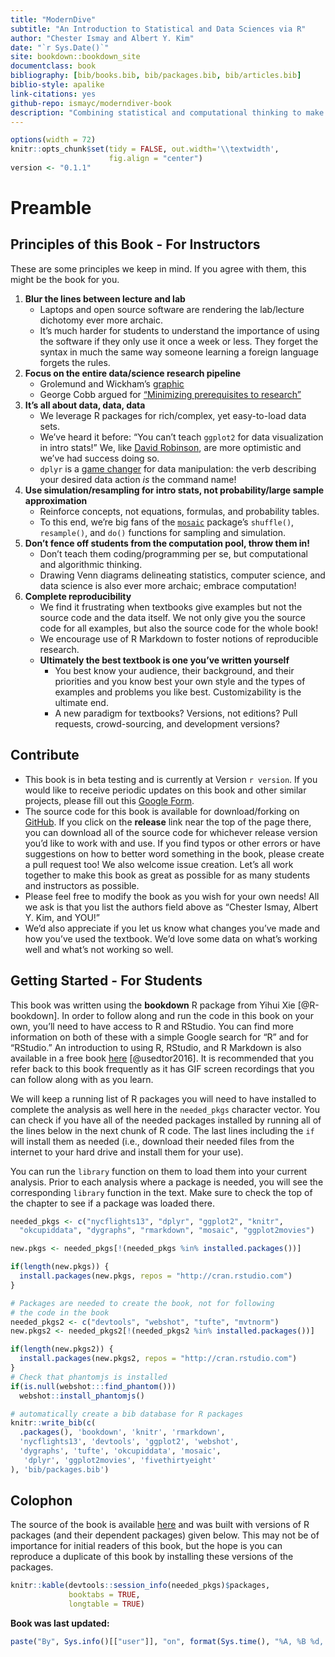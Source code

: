 ```yaml
--- 
title: "ModernDive"
subtitle: "An Introduction to Statistical and Data Sciences via R"
author: "Chester Ismay and Albert Y. Kim"
date: "`r Sys.Date()`"
site: bookdown::bookdown_site
documentclass: book
bibliography: [bib/books.bib, bib/packages.bib, bib/articles.bib]
biblio-style: apalike
link-citations: yes
github-repo: ismayc/moderndiver-book
description: "Combining statistical and computational thinking to make sense of data. An evolution of the traditional introductory statistics curriculum, more focused on reproducible research, data visualization, and modern data analysis techniques and tools including resampling and bootstrapping using R, RStudio, and R Markdown"
---
```



```r
options(width = 72)
knitr::opts_chunk$set(tidy = FALSE, out.width='\\textwidth', 
                      fig.align = "center")
version <- "0.1.1"
```


# Preamble


## Principles of this Book - For Instructors

These are some principles we keep in mind. If you agree with them, this might be the book for you.

1. **Blur the lines between lecture and lab**
    + Laptops and open source software are rendering the lab/lecture dichotomy ever more archaic.
    + It's much harder for students to understand the importance of using the software if they only use it once a week or less.  They forget the syntax in much the same way someone learning a foreign language forgets the rules.
1. **Focus on the entire data/science research pipeline**
    + Grolemund and Wickham's [graphic](http://r4ds.had.co.nz/introduction.html)
    + George Cobb argued for ["Minimizing prerequisites to research"](https://arxiv.org/abs/1507.05346)
1. **It's all about data, data, data**
    + We leverage R packages for rich/complex, yet easy-to-load data sets.
    + We've heard it before: "You can't teach `ggplot2` for data visualization in intro stats!" We, like [David Robinson](http://varianceexplained.org/r/teach_ggplot2_to_beginners/), are more optimistic and we've had success doing so.
    + `dplyr` is a [game changer](http://chance.amstat.org/2015/04/setting-the-stage/) for data manipulation: the verb describing your desired data action *is* the command name!
1. **Use simulation/resampling for intro stats, not probability/large sample approximation**
    + Reinforce concepts, not equations, formulas, and probability tables.
    + To this end, we're big fans of the [`mosaic`](https://github.com/ProjectMOSAIC/mosaic) package's `shuffle()`, `resample()`, and `do()` functions for sampling and simulation.
1. **Don’t fence off students from the computation pool, throw them in!**
    + Don't teach them coding/programming per se, but computational and algorithmic thinking.
    + Drawing Venn diagrams delineating statistics, computer science, and data science is also ever more archaic; embrace computation!
1. **Complete reproducibility**
    + We find it frustrating when textbooks give examples but not the source code and the data itself. We not only give you the source code for all examples, but also the source code for the whole book!
    + We encourage use of R Markdown to foster notions of reproducible research.
    + **Ultimately the best textbook is one you’ve written yourself**
        - You best know your audience, their background, and their priorities and you know best your own style and the types of examples and problems you like best. Customizability is the ultimate end.
        - A new paradigm for textbooks? Versions, not editions? Pull requests, crowd-sourcing, and development versions?

## Contribute

* This book is in beta testing and is currently at Version `r version`.  If you
would like to receive periodic updates on this book and other similar projects,
please fill out this [Google Form](https://goo.gl/forms/IxiwBeEnk72NxMMx2).
* The source code for this book is available for download/forking on [GitHub](https://github.com/ismayc/moderndiver-book).  If you click on the **release** link near the top of the page there, you can download all of the source code for whichever release version you'd like to work with and use.  If you find typos or other errors or have suggestions on how to better word something in the book, please create a pull request too!  We also welcome issue creation.  Let's all work together to make this book as great as possible for as many students and instructors as possible.
* Please feel free to modify the book as you wish for your own needs! All we ask is that you
list the authors field above as "Chester Ismay, Albert Y. Kim, and YOU!"
* We'd also appreciate if you let us know what changes you've made and how you've used the textbook.  We'd love some data on what's working well and what's not working so well.



## Getting Started - For Students

This book was written using the **bookdown** R package from Yihui Xie [@R-bookdown].  In order to follow along and run the code in this book on your own, you'll need to have access to R and RStudio.  You can find more information on both of these with a simple Google search for "R" and for "RStudio."  An introduction to using R, RStudio, and R Markdown is also available in a free book [here](http://ismayc.github.io/rbasics-book) [@usedtor2016].  It is recommended that you refer back to this book frequently as it has GIF screen recordings that you can follow along with as you learn.

We will keep a running list of R packages you will need to have installed to complete the analysis as well here in the `needed_pkgs` character vector.  You can check if you have all of the needed packages installed by running all of the lines below in the next chunk of R code.  The last lines including the `if` will install them as needed (i.e., download their needed files from the internet to your hard drive and install them for your use).

You can run the `library` function on them to load them into your current analysis.  Prior to each analysis where a package is needed, you will see the corresponding `library` function in the text.  Make sure to check the top of the chapter to see if a package was loaded there.

```r
needed_pkgs <- c("nycflights13", "dplyr", "ggplot2", "knitr", 
  "okcupiddata", "dygraphs", "rmarkdown", "mosaic", "ggplot2movies")

new.pkgs <- needed_pkgs[!(needed_pkgs %in% installed.packages())]

if(length(new.pkgs)) {
  install.packages(new.pkgs, repos = "http://cran.rstudio.com")
}
```

```r
# Packages are needed to create the book, not for following
# the code in the book
needed_pkgs2 <- c("devtools", "webshot", "tufte", "mvtnorm")
new.pkgs2 <- needed_pkgs2[!(needed_pkgs2 %in% installed.packages())]

if(length(new.pkgs2)) {
  install.packages(new.pkgs2, repos = "http://cran.rstudio.com")
}
# Check that phantomjs is installed
if(is.null(webshot:::find_phantom()))
  webshot::install_phantomjs()
```



```r
# automatically create a bib database for R packages
knitr::write_bib(c(
  .packages(), 'bookdown', 'knitr', 'rmarkdown', 
  'nycflights13', 'devtools', 'ggplot2', 'webshot', 
  'dygraphs', 'tufte', 'okcupiddata', 'mosaic',
   'dplyr', 'ggplot2movies', 'fivethirtyeight'
), 'bib/packages.bib')
```



## Colophon {-}

The source of the book is available [here](https://github.com/ismayc/moderndiver-book) and was built with versions of R packages (and their dependent packages) given below.  This may not be of importance for initial readers of this book, but the hope is you can reproduce a duplicate of this book by installing these versions of the packages.

```r
knitr::kable(devtools::session_info(needed_pkgs)$packages, 
             booktabs = TRUE,
             longtable = TRUE)
```

**Book was last updated:**

```r
paste("By", Sys.info()[["user"]], "on", format(Sys.time(), "%A, %B %d, %Y %X %Z"))
```